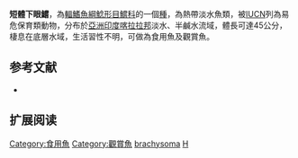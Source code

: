 {{Speciesbox
| name = 短體下眼鱨
| image = 
| image_width = 250px
| image_caption = 
| status = VU
| status_system = IUCN3.1
| genus = Horabagrus
| species = brachysoma
| authority = [[Günther|Günther]], 1864
| synonyms = *''Pseudobagrus brachysoma'', Günther, 1864
*''Pseudobagrus chryseus'', Day, 1865
}}
'''短體下眼鱨'''，為[[輻鰭魚綱|輻鰭魚綱]][[鯰形目|鯰形目]][[鱨科|鱨科]]的一個[[種|種]]，為熱帶淡水魚類，被[[IUCN|IUCN]]列為易危保育類動物，分布於[[亞洲|亞洲]][[印度|印度]][[喀拉拉邦|喀拉拉邦]]淡水、半鹹水流域，體長可達45公分，棲息在底層水域，生活習性不明，可做為食用魚及觀賞魚。

==参考文献==
*{{FishBase_species|genus=Horabagrus|species=brachysoma|year=2015|month=4}}

== 扩展阅读 ==
{{refbegin}}
{{wikispecies-inline|Horabagrus brachysoma|短體下眼鱨}}
{{refend}}
{{Taxonbar|from=Q2052865}}

[[Category:食用魚|Category:食用魚]]
[[Category:觀賞魚|Category:觀賞魚]]
[[Category:下眼鱨屬|brachysoma]]
[[Category:1864年描述的鱼类|H]]